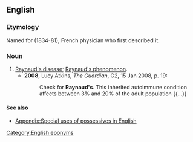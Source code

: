 ==English==

===Etymology===
Named for {{w|Maurice Raynaud}} (1834-81), French physician who first described it.

===Noun===
{{en-noun|-|head=[[Raynaud]][['s]]}}

# [[Raynaud's disease]]; [[Raynaud's phenomenon]].
#* '''2008''', Lucy Atkins, ''The Guardian'', G2, 15 Jan 2008, p. 19:
#*: Check for '''Raynaud's'''. This inherited autoimmune condition affects between 3% and 20% of the adult population {{...}}

====See also====
* [[Appendix:Special uses of possessives in English]]

[[Category:English eponyms]]